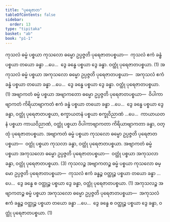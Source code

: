 ```yaml
---
title: "ပုရေဇာတ"
tableOfContents: false
sidebar:
  order: 13
type: "tipitaka"
basket: "ab"
book: "p1-1"
---
```



<DynamicBreadcrumb />

<Division number="124" book="p1-1" e="ch" v="36" p="43">

<Paragraph number="457" book="p1-1">
ကုသလံ ဓမ္မံ ပစ္စယာ ကုသလော ဓမ္မော ဥပ္ပဇ္ဇတိ ပုရေဇာတပစ္စယာ—  ကုသလံ ဧကံ ခန္ဓံ ပစ္စယာ တယော ခန္ဓာ …ပေ…  ဒွေ ခန္ဓေ ပစ္စယာ ဒွေ ခန္ဓာ. ဝတ္ထုံ ပုရေဇာတပစ္စယာ. (1)
</Paragraph>

<Paragraph number="458" book="p1-1">
အကုသလံ ဓမ္မံ ပစ္စယာ အကုသလော ဓမ္မော ဥပ္ပဇ္ဇတိ ပုရေဇာတပစ္စယာ—  အကုသလံ ဧကံ ခန္ဓံ ပစ္စယာ တယော ခန္ဓာ …ပေ…  ဒွေ ခန္ဓေ ပစ္စယာ ဒွေ ခန္ဓာ. ဝတ္ထုံ ပုရေဇာတပစ္စယာ. (1)
</Paragraph>

<Paragraph number="459" book="p1-1">
အဗျာကတံ ဓမ္မံ ပစ္စယာ အဗျာကတော ဓမ္မော ဥပ္ပဇ္ဇတိ ပုရေဇာတပစ္စယာ—  ဝိပါကာဗျာကတံ ကိရိယာဗျာကတံ ဧကံ ခန္ဓံ ပစ္စယာ တယော ခန္ဓာ …ပေ…  ဒွေ ခန္ဓေ ပစ္စယာ ဒွေ ခန္ဓာ, ဝတ္ထုံ ပုရေဇာတပစ္စယာ, စက္ခာယတနံ ပစ္စယာ စက္ခုဝိညာဏံ …ပေ…  ကာယာယတနံ ပစ္စယာ ကာယဝိညာဏံ, ဝတ္ထုံ ပစ္စယာ ဝိပါကာဗျာကတာ ကိရိယာဗျာကတာ ခန္ဓာ, ဝတ္ထုံ ပုရေဇာတပစ္စယာ.
</Paragraph>

<Paragraph number="460" book="p1-1">
အဗျာကတံ ဓမ္မံ ပစ္စယာ ကုသလော ဓမ္မော ဥပ္ပဇ္ဇတိ ပုရေဇာတပစ္စယာ—  ဝတ္ထုံ ပစ္စယာ ကုသလာ ခန္ဓာ, ဝတ္ထုံ ပုရေဇာတပစ္စယာ.
</Paragraph>

<Paragraph number="461" book="p1-1">
အဗျာကတံ ဓမ္မံ ပစ္စယာ အကုသလော ဓမ္မော ဥပ္ပဇ္ဇတိ ပုရေဇာတပစ္စယာ—  ဝတ္ထုံ ပစ္စယာ အကုသလာ ခန္ဓာ, ဝတ္ထုံ ပုရေဇာတပစ္စယာ. (3)
</Paragraph>

<Paragraph number="462" book="p1-1">
ကုသလဉ္စ အဗျာကတဉ္စ ဓမ္မံ ပစ္စယာ ကုသလော ဓမ္မော ဥပ္ပဇ္ဇတိ ပုရေဇာတပစ္စယာ—  ကုသလံ ဧကံ ခန္ဓဉ္စ ဝတ္ထုဉ္စ ပစ္စယာ တယော ခန္ဓာ …ပေ…  ဒွေ ခန္ဓေ စ ဝတ္ထုဉ္စ ပစ္စယာ ဒွေ ခန္ဓာ, ဝတ္ထုံ ပုရေဇာတပစ္စယာ. (1)
</Paragraph>

<Paragraph number="463" book="p1-1">
အကုသလဉ္စ အဗျာကတဉ္စ ဓမ္မံ ပစ္စယာ အကုသလော ဓမ္မော ဥပ္ပဇ္ဇတိ ပုရေဇာတပစ္စယာ—  အကုသလံ ဧကံ ခန္ဓဉ္စ ဝတ္ထုဉ္စ ပစ္စယာ တယော ခန္ဓာ …ပေ…  ဒွေ ခန္ဓေ စ ဝတ္ထုဉ္စ ပစ္စယာ ဒွေ ခန္ဓာ, ဝတ္ထုံ ပုရေဇာတပစ္စယာ. (1)
</Paragraph>
</Division>